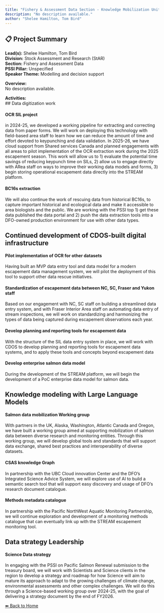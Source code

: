 ---
title: "Fishery & Assessment Data Section - Knowledge Mobilization Unit"
description: "No description available."
author: "Shelee Hamilton, Tom Bird"
---

## 📋 Project Summary

**Lead(s):** Shelee Hamilton, Tom Bird  
**Division:** Stock Assessment and Research (StAR)  
**Section:** Fishery and Assessment Data  
**PSSI Pillar:** Unspecified  
**Speaker Theme:** Modelling and decision support  

**Overview:**  
No description available.   

**Activities:**  
## Data digitization work
#### OCR SIL project
in 2024-25, we developed a working pipeline for extracting and correcting data from paper forms.  We will work on deploying this technology with field-based area staff to learn how we can reduce the amount of time and effort devoted to keypunching and data validation. In 2025-26, we have cloud support from Shared services Canada and planned engagements with all areas to pilot implementation of the OCR extraction work during the 2025 escapement season. This work will allow us to 1) evaluate the potential time savings of reducing keypunch time on SILs, 2) allow us to engage directly with ARea staff on ways to improve their working data models and forms, 3) begin storing operational escapement data directly into the STREAM platform.

#### BC16s extraction
We will also continue the work of rescuing data from historical BC16s, to capture important historical and ecological data and make it accessible to area biologists and the public. We are working with the PSSI top 1) get these data published the data portal and 2) push the data extraction tools into a DFO-owned production environment for use with other data types. 

## Continued development of CDOS-built digital infrastructure
#### Pilot implementation of OCR for other datasets 
Having built an MVP data entry tool and data model for a modern escapement data management system,  we will pilot the deployment of this tool to support other data rescue initiatives.

#### Standardization of escapement data between NC, SC, Fraser and Yukon staff
Based on our engagement with NC, SC staff on building a streamlined data entry system, and with Fraser Interior Area staff on automating data entry of stream inspections, we will work on standardizing and harmonizing the types of data being captured during escapement observations each year.

#### Develop planning and reporting tools for escapement data
With the structure of the SIL data entry system in place, we will work with CDOS to develop planning and reporting tools for escapement data systems, and to apply these tools and concepts beyond escapement data

#### Develop enterprise salmon data model
During the development of the STREAM platform, we will begin the development of a PoC enterprise data model for salmon data. 

## Knowledge modeling with Large Language Models
#### Salmon data mobilization Working group
With partners in the UK, Alaska, Washington, Atlantic Canada and Oregon, we have built a working group aimed at supporting mobilization of salmon data between diverse research and monitoring entities.  Through this working group, we will develop global tools and standards that will support data exchange, shared best practices and interoperability of diverse datasets.

#### CSAS knowledge Graph
In partnership with the UBC Cloud innovation Center and the DFO's Integrated Science Advice System, we will explore use of AI to build a semantic search tool that will support easy discovery and usage of DFO's research document catalogue. 

#### Methods metadata catalogue
In partnership with the Pacific NorthWest Aquatic Monitoring Partnership, we will continue exploration and development of a monitoring methods catalogue that can eventually link up with the STREAM escapement monitoring tool. 

## Data strategy Leadership
#### Science Data strategy
In engaging with the PSSI on Pacific Salmon Renewal submission to the treasury board,  we will work with Scientists and Science clients in the region to develop a strategy and roadmap for how Science will  aim to mature its approach to adapt to the growing challenges of climate change, environmental assessments and other complex challenges. We will do this through a Science-based working group over 2024-25, with the goal of delivering a strategy document by the end of FY2026.

[⬅ Back to Home](../index.qmd)
